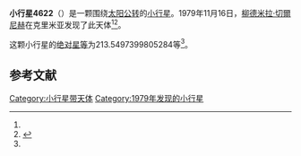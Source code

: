 {{Infobox planet
| bgcolour = #FFFFC0
| name = 4622 Solovjova
| symbol = 
| image = 
| caption = 
| discovery = yes
| discovery_ref = 
| discoverer = [[柳德米拉·切爾尼赫|柳德米拉·切爾尼赫]]
| discovery_site = [[克里米亚|克里米亚]] 
| discovered = 1979年11月16日
| designations = yes
| mp_name = 
| named_after = 
| alt_names = 1979 WE2/ 1973 SO6 / 1985 VJ3
| mp_category = [[外小行星带|外小行星带]]
| orbit_ref = <ref name="a">[http://ssd.jpl.nasa.gov/sbdb.cgi?sstr=4622 4622 Solovjova] {{Wayback|url=http://ssd.jpl.nasa.gov/sbdb.cgi?sstr=4622 |date=20201124010004 }}，小行星數據庫瀏覽器（JPL Small-Body Database Browser）－[[美国国家航空航天局|美国国家航空航天局]]喷气推进实验室</ref>
| epoch = 2456400.5 (2013年4月18日更新)
| aphelion = {{convert|3.64874262705761|AU|km|3|abbr=on|lk=out}}
| perihelion = {{convert|2.755762227288938|AU|km|3|abbr=on}}
| semimajor = {{convert|3.202252427173274|AU|km|3|abbr=on}}
| eccentricity = 0.139430045
| period = 2093.060453 [[日|日]]<br />5.73[[儒略年|儒略年]]
| avg_speed = 
| inclination = 1.730641979867743
| asc_node = 170.536041686232
| mean_anomaly = 
| arg_peri = 213.5497399805284
| satellites = 
| physical_characteristics = yes
| dimensions = 
| mass = 
| density = 
| surface_grav = 
| escape_velocity = 
| sidereal_day = 
| axial_tilt = 
| pole_ecliptic_lat = 
| pole_ecliptic_lon = 
| albedo = 
| temperatures= 
| temp_name1 = 
| mean_temp_1 = 
| max_temp_1 = 
| temp_name2 = 
| max_temp_2 = 
| spectral_type = 
| abs_magnitude = 213.5497399805284
}}

'''小行星4622'''（{{lang-en|4622 Solovjova}}）是一颗围绕[[太阳|太阳]][[公转|公转]]的[[小行星|小行星]]。1979年11月16日，[[柳德米拉·切爾尼赫|柳德米拉·切爾尼赫]]在克里米亚发现了此天体<ref name="a" /><ref>{{cite news|title=小行星列表|url=http://cfa-www.harvard.edu/iau/lists/NumberedMPs.txt|accessdate=2013-07-08|newspaper=哈佛大学|archive-date=2008-05-17|archive-url=https://web.archive.org/web/20080517010638/http://cfa-www.harvard.edu/iau/lists/NumberedMPs.txt|dead-url=no}}</ref>。

这颗小行星的[[绝对星等|绝对星等]]为213.5497399805284等<ref name="a" />。

==参考文献==
{{reflist}}
{{Minor Planet Number|[[小行星4621|小行星4621]]|[[小行星4623|小行星4623]]}}

{{小天体}}

[[Category:小行星带天体|Category:小行星带天体]]
[[Category:1979年发现的小行星|Category:1979年发现的小行星]]

{{asteroid-stub}}